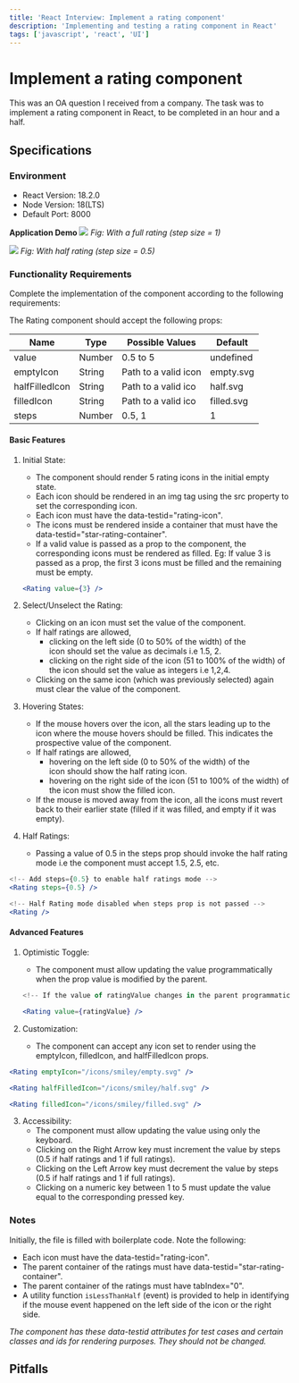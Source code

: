 ```yaml
---
title: 'React Interview: Implement a rating component'
description: 'Implementing and testing a rating component in React'
tags: ['javascript', 'react', 'UI']
---
```


# Implement a rating component

This was an OA question I received from a company. The task was to implement a rating component in React, to be completed in an hour and a half.

## Specifications

### Environment

- React Version: 18.2.0
- Node Version: 18(LTS)
- Default Port: 8000

**Application Demo**
![](https://hrcdn.net/s3_pub/istreet-assets/Wn0aBOKmSNKVSzuUpfV6Zw/full-ratings.gif)
_Fig: With a full rating (step size = 1)_

![](https://hrcdn.net/s3_pub/istreet-assets/iT_XF54f6UxCgcT_UC2GZw/half-ratings.gif)
_Fig: With half rating (step size = 0.5)_

### Functionality Requirements

Complete the implementation of the component according to the following requirements:

The Rating component should accept the following props:

| Name           | Type   | Possible Values      | Default    |
| -------------- | ------ | -------------------- | ---------- |
| value          | Number | 0.5 to 5             | undefined  |
| emptyIcon      | String | Path to a valid icon | empty.svg  |
| halfFilledIcon | String | Path to a valid ico  | half.svg   |
| filledIcon     | String | Path to a valid ico  | filled.svg |
| steps          | Number | 0.5, 1               | 1          |

#### Basic Features

1. Initial State:

   - The component should render 5 rating icons in the initial empty state.
   - Each icon should be rendered in an img tag using the src property to set the corresponding icon.
   - Each icon must have the data-testid="rating-icon".
   - The icons must be rendered inside a container that must have the data-testid="star-rating-container".
   - If a valid value is passed as a prop to the component, the corresponding icons must be rendered as filled. Eg: If value 3 is passed as a prop, the first 3 icons must be filled and the remaining must be empty.

   ```jsx
   <Rating value={3} />
   ```

2. Select/Unselect the Rating:

   - Clicking on an icon must set the value of the component.
   - If half ratings are allowed,
     - clicking on the left side (0 to 50% of the width) of the icon should set the value as decimals i.e 1.5, 2.
     - clicking on the right side of the icon (51 to 100% of the width) of the icon should set the value as integers i.e 1,2,4.
   - Clicking on the same icon (which was previously selected) again must clear the value of the component.

3. Hovering States:

   - If the mouse hovers over the icon, all the stars leading up to the icon where the mouse hovers should be filled. This indicates the prospective value of the component.
   - If half ratings are allowed,
     - hovering on the left side (0 to 50% of the width) of the icon should show the half rating icon.
     - hovering on the right side of the icon (51 to 100% of the width) of the icon must show the filled icon.
   - If the mouse is moved away from the icon, all the icons must revert back to their earlier state (filled if it was filled, and empty if it was empty).

4. Half Ratings:
   - Passing a value of 0.5 in the steps prop should invoke the half rating mode i.e the component must accept 1.5, 2.5, etc.

```jsx
<!-- Add steps={0.5} to enable half ratings mode -->
<Rating steps={0.5} />

<!-- Half Rating mode disabled when steps prop is not passed -->
<Rating />
```

#### Advanced Features

1. Optimistic Toggle:

   - The component must allow updating the value programmatically when the prop value is modified by the parent.

   ```jsx
   <!-- If the value of ratingValue changes in the parent programmatically, the component must update its state accordingly -->

   <Rating value={ratingValue} />
   ```

2. Customization:
   - The component can accept any icon set to render using the emptyIcon, filledIcon, and halfFilledIcon props.

```jsx
<Rating emptyIcon="/icons/smiley/empty.svg" />

<Rating halfFilledIcon="/icons/smiley/half.svg" />

<Rating filledIcon="/icons/smiley/filled.svg" />
```

3. Accessibility:
   - The component must allow updating the value using only the keyboard.
   - Clicking on the Right Arrow key must increment the value by steps (0.5 if half ratings and 1 if full ratings).
   - Clicking on the Left Arrow key must decrement the value by steps (0.5 if half ratings and 1 if full ratings).
   - Clicking on a numeric key between 1 to 5 must update the value equal to the corresponding pressed key.

### Notes

Initially, the file is filled with boilerplate code. Note the following:

- Each icon must have the data-testid="rating-icon".
- The parent container of the ratings must have data-testid="star-rating-container".
- The parent container of the ratings must have tabIndex="0".
- A utility function `isLessThanHalf` (event) is provided to help in identifying if the mouse event happened on the left side of the icon or the right side.

_The component has these data-testid attributes for test cases and certain classes and ids for rendering purposes. They should not be changed._

## Pitfalls
